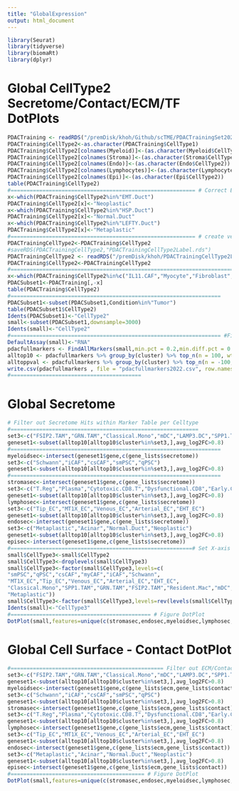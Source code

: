 ```yaml
---
title: "GlobalExpression"
output: html_document
---
```

```r
library(Seurat)
library(tidyverse)  
library(biomaRt)
library(dplyr)
```

# Global CellType2 Secretome/Contact/ECM/TF DotPlots
```r
PDACTraining <- readRDS("/premDisk/khoh/Github/scTME/PDACTrainingSet2021v3.rds")
PDACTraining$CellType2<-as.character(PDACTraining$CellType1)
PDACTraining$CellType2[colnames(Myeloid)]<-(as.character(Myeloid$CellType2))
PDACTraining$CellType2[colnames(Stroma)]<-(as.character(Stroma$CellType2))
PDACTraining$CellType2[colnames(Endo)]<-(as.character(Endo$CellType2))
PDACTraining$CellType2[colnames(Lymphocytes)]<-(as.character(Lymphocytes$CellType2))
PDACTraining$CellType2[colnames(Epi)]<-(as.character(Epi$CellType2))
table(PDACTraining$CellType2)
#========================================================== # Correct Epithelium nomenclature
x<-which(PDACTraining$CellType2%in%"EMT.Duct")
PDACTraining$CellType2[x]<-"Neoplastic"
x<-which(PDACTraining$CellType2%in%"HSP.Duct")
PDACTraining$CellType2[x]<-"Normal.Duct"
x<-which(PDACTraining$CellType2%in%"LEFTY.Duct")
PDACTraining$CellType2[x]<-"Metaplastic"
#========================================================== # create vector of cell type 2 labels
PDACTrainingCellType2<-PDACTraining$CellType2
#saveRDS(PDACTrainingCellType2,"PDACTrainingCellType2Label.rds")
PDACTrainingCellType2 <- readRDS("/premDisk/khoh/PDACTrainingCellType2Label.rds")
PDACTraining$CellType2<-PDACTrainingCellType2
#======================================================================== # remove unwanted gropus for analysis
x<-which(PDACTraining$CellType2%in%c("IL11.CAF","Myocyte","Fibroblast","Endocrine","Prolif.Lymph","Progenitor.Lymph"))
PDACSubset1<-PDACTraining[,-x]
table(PDACTraining$CellType2)
#==================================================================
PDACSubset1<-subset(PDACSubset1,Condition%in%"Tumor")
table(PDACSubset1$CellType2)
Idents(PDACSubset1)<-"CellType2"
small<-subset(PDACSubset1,downsample=3000)
Idents(small)<-"CellType2"
#================================================================== #Find Markers
DefaultAssay(small)<-"RNA"
pdacfullmarkers <- FindAllMarkers(small,min.pct = 0.2,min.diff.pct = 0.1,test.use = "MAST",only.pos = F)
alltop10 <- pdacfullmarkers %>% group_by(cluster) %>% top_n(n = 100, wt = avg_log2FC)
alltoppval <- pdacfullmarkers %>% group_by(cluster) %>% top_n(n = -100, wt = p_val_adj)
write.csv(pdacfullmarkers , file = "pdacfullmarkers2022.csv", row.names=FALSE)
#=========================================
```

# Global Secretome
```r
# Filter out Secretome Hits within Marker Table per Celltype
#===========================================================
set3<-c("FSIP2.TAM","GRN.TAM","Classical.Mono","mDC","LAMP3.DC","SPP1.TAM","Resident.Mac")
geneset1<-subset(alltop10[alltop10$cluster%in%set3,],avg_log2FC>0.8)
#==================================================================
myeloidsec<-intersect(geneset1$gene,c(gene_lists$secretome))
set3<-c("Schwann","iCAF","csCAF","smPSC","qPSC")
geneset1<-subset(alltop10[alltop10$cluster%in%set3,],avg_log2FC>0.8)
#==================================================================
stromasec<-intersect(geneset1$gene,c(gene_lists$secretome))
set3<-c("T.Reg","Plasma","Cytotoxic.CD8.T","Dysfunctional.CD8","Early.CD8","Naive.CD4.T.Cell","Immature.B.Cell","Mem.B.Cell")
geneset1<-subset(alltop10[alltop10$cluster%in%set3,],avg_log2FC>0.8)
lymphosec<-intersect(geneset1$gene,c(gene_lists$secretome))
set3<-c("Tip_EC","MT1X_EC","Venous_EC","Arterial_EC","EHT_EC")
geneset1<-subset(alltop10[alltop10$cluster%in%set3,],avg_log2FC>0.8)
endosec<-intersect(geneset1$gene,c(gene_lists$secretome))
set3<-c("Metaplastic","Acinar","Normal.Duct","Neoplastic")
geneset1<-subset(alltop10[alltop10$cluster%in%set3,],avg_log2FC>0.8)
episec<-intersect(geneset1$gene,c(gene_lists$secretome))
#=========================================================# Set X-axis Cell ordering 
small$CellType3<-small$CellType2
small$CellType3<-droplevels(small$CellType3)
small$CellType3<-factor(small$CellType3,levels=c(
"smPSC","qPSC","csCAF","myCAF","iCAF","Schwann",
"MT1X_EC","Tip_EC","Venous_EC","Arterial_EC","EHT_EC",
"Classical.Mono","SPP1.TAM","GRN.TAM","FSIP2.TAM","Resident.Mac","mDC","LAMP3.DC","Naive.CD4.T.Cell","Early.CD8","Dysfunctional.CD8","Cytotoxic.CD8.T","T.Reg","Immature.B.Cell","Mem.B.Cell","Plasma","Neoplastic","Normal.Duct","Acinar",
"Metaplastic"))
small$CellType3<-factor(small$CellType3,levels=rev(levels(small$CellType3)))
Idents(small)<-"CellType3"
#============================================ # Figure DotPlot
DotPlot(small,features=unique(c(stromasec,endosec,myeloidsec,lymphosec,episec)),cluster.idents=F,col.min=0,col.max=6,dot.min=0.01,scale.by = "size",dot.scale=6,cols=c("ghostwhite","blue"))+theme(axis.text.x = element_text(angle = 90,  hjust = 1))
```

# Global Cell Surface - Contact DotPlot
```r
#================================================ Filter out ECM/Contact hits in marker results
set3<-c("FSIP2.TAM","GRN.TAM","Classical.Mono","mDC","LAMP3.DC","SPP1.TAM","Resident.Mac")
geneset1<-subset(alltop10[alltop10$cluster%in%set3,],avg_log2FC>0.8)
myeloidsec<-intersect(geneset1$gene,c(gene_lists$ecm,gene_lists$contact))
set3<-c("Schwann","iCAF","csCAF","smPSC","qPSC")
geneset1<-subset(alltop10[alltop10$cluster%in%set3,],avg_log2FC>0.8)
stromasec<-intersect(geneset1$gene,c(gene_lists$ecm,gene_lists$contact))
set3<-c("T.Reg","Plasma","Cytotoxic.CD8.T","Dysfunctional.CD8","Early.CD8","Naive.CD4.T.Cell","Immature.B.Cell","Mem.B.Cell")
geneset1<-subset(alltop10[alltop10$cluster%in%set3,],avg_log2FC>0.8)
lymphosec<-intersect(geneset1$gene,c(gene_lists$ecm,gene_lists$contact))
set3<-c("Tip_EC","MT1X_EC","Venous_EC","Arterial_EC","EHT_EC")
geneset1<-subset(alltop10[alltop10$cluster%in%set3,],avg_log2FC>0.8)
endosec<-intersect(geneset1$gene,c(gene_lists$ecm,gene_lists$contact))
set3<-c("Metaplastic","Acinar","Normal.Duct","Neoplastic")
geneset1<-subset(alltop10[alltop10$cluster%in%set3,],avg_log2FC>0.8)
episec<-intersect(geneset1$gene,c(gene_lists$ecm,gene_lists$contact))
#========================================== # Figure DotPlot
DotPlot(small,features=unique(c(stromasec,endosec,myeloidsec,lymphosec,episec)),cluster.idents=F,col.min=0,col.max=6,dot.min=0.01,scale.by = "size",dot.scale=6,cols=c("ghostwhite","blue"))+theme(axis.text.x = element_text(angle = 90,  hjust = 1))
```
